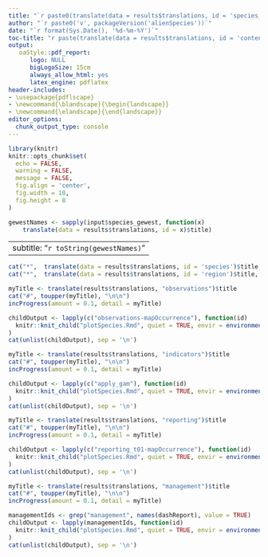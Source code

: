 ```yaml
---
title: "`r paste0(translate(data = results$translations, id = 'species_information')$title, ': ', taxonName())`" 
author: "`r paste0('v', packageVersion('alienSpecies'))`"
date: "`r format(Sys.Date(), '%d-%m-%Y')`"
toc-title: "r paste(translate(data = results$translations, id = 'contents')$title"
output: 
   oaStyle::pdf_report:
      logo: NULL
      bigLogoSize: 15cm
      always_allow_html: yes
      latex_engine: pdflatex
header-includes:
- \usepackage{pdflscape}
- \newcommand{\blandscape}{\begin{landscape}}
- \newcommand{\elandscape}{\end{landscape}}
editor_options: 
  chunk_output_type: console
---
```


```r
library(knitr)
knitr::opts_chunk$set(
  echo = FALSE,
  warning = FALSE, 
  message = FALSE,
  fig.align = 'center',
  fig.width = 10, 
  fig.height = 8
)

gewestNames <- sapply(input$species_gewest, function(x)
    translate(data = results$translations, id = x)$title) 
```

---
subtitle: "`r toString(gewestNames)`"
---


```r
cat("*",  translate(data = results$translations, id = 'species')$title, ":", taxonName(), "\n")
cat("*",  translate(data = results$translations, id = 'region')$title, ":", toString(gewestNames), "\n")
```



```r
myTitle <- translate(results$translations, "observations")$title
cat("#", toupper(myTitle), "\n\n") 
incProgress(amount = 0.1, detail = myTitle)

childOutput <- lapply(c("observations-mapOccurrence"), function(id) 
  knitr::knit_child("plotSpecies.Rmd", quiet = TRUE, envir = environment())
)
cat(unlist(childOutput), sep = '\n')
``` 


```r
myTitle <- translate(results$translations, "indicators")$title
cat("#", toupper(myTitle), "\n\n") 
incProgress(amount = 0.1, detail = myTitle)

childOutput <- lapply(c("apply_gam"), function(id) 
  knitr::knit_child("plotSpecies.Rmd", quiet = TRUE, envir = environment())
)
cat(unlist(childOutput), sep = '\n')
``` 


```r
myTitle <- translate(results$translations, "reporting")$title
cat("#", toupper(myTitle), "\n\n") 
incProgress(amount = 0.1, detail = myTitle)

childOutput <- lapply(c("reporting_t01-mapOccurrence"), function(id) 
  knitr::knit_child("plotSpecies.Rmd", quiet = TRUE, envir = environment())
)
cat(unlist(childOutput), sep = '\n')
``` 


```r
myTitle <- translate(results$translations, "management")$title
cat("#", toupper(myTitle), "\n\n") 
incProgress(amount = 0.1, detail = myTitle)

managementIds <- grep("management", names(dashReport), value = TRUE)
childOutput <- lapply(managementIds, function(id) 
  knitr::knit_child("plotSpecies.Rmd", quiet = TRUE, envir = environment())
)
cat(unlist(childOutput), sep = '\n')
``` 


